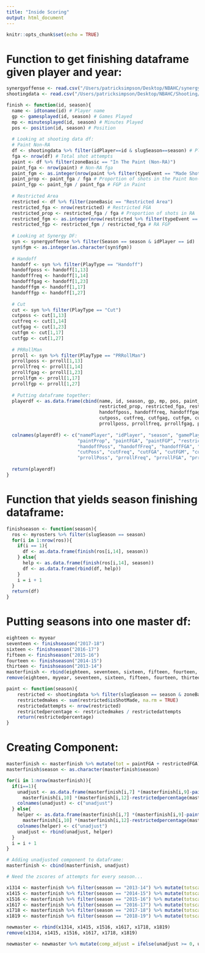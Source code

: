 ```yaml
---
title: "Inside Scoring"
output: html_document
---
```


```r
knitr::opts_chunk$set(echo = TRUE)
```

# Function to get finishing dataframe given player and year:
```r
synergyoffense <- read.csv("/Users/patricksimpson/Desktop/NBAHC/synergyoffense.csv")
shootingdata <- read.csv("/Users/patricksimpson/Desktop/NBAHC/Shooting/.shootingdata.csv.icloud")

finish <- function(id, season){
  name <- idtoname(id) # Player name
  gp <- gamesplayed(id, season) # Games Played
  mp <- minutesplayed(id, season) # Minutes Played
  pos <- position(id, season) # Position
  
  # Looking at shooting data df:
  # Paint Non-RA
  df <- shootingdata %>% filter(idPlayer==id & slugSeason==season) # Player df for season
  fga <- nrow(df) # Total shot attempts
  paint <- df %>% filter(zoneBasic == "In The Paint (Non-RA)")
  paint_fga <- nrow(paint) # Non-RA fga
  paint_fgm <- as.integer(nrow(paint %>% filter(typeEvent == "Made Shot"))) # Non-RA fgm
  paint_prop <- paint_fga / fga # Proportion of shots in the Paint Non-RA
  paint_fgp <- paint_fgm / paint_fga # FGP in Paint
  
  # Restricted Area
  restricted <- df %>% filter(zoneBasic == "Restricted Area")
  restricted_fga <- nrow(restricted) # Restricted FGA
  restricted_prop <- restricted_fga / fga # Proportion of shots in RA
  restricted_fgm <- as.integer(nrow(restricted %>% filter(typeEvent == "Made Shot"))) # RA FGM
  restricted_fgp <- restricted_fgm / restricted_fga # RA FGP
  
  # Looking at Synergy DF:
  syn <- synergyoffense %>% filter(Season == season & idPlayer == id)
  syn$fgm <- as.integer(as.character(syn$fgm))
  
  # Handoff
  handoff <- syn %>% filter(PlayType == "Handoff")
  handoffposs <- handoff[1,13]
  handofffreq <- handoff[1,14]
  handofffgag <- handoff[1,23]
  handofffgm <- handoff[1,17]
  handofffgp <- handoff[1,27]
  
  # Cut
  cut <- syn %>% filter(PlayType == "Cut")
  cutposs <- cut[1,13]
  cutfreq <- cut[1,14]
  cutfgag <- cut[1,23]
  cutfgm <- cut[1,17]
  cutfgp <- cut[1,27]
  
  # PRRollMan
  prroll <- syn %>% filter(PlayType == "PRRollMan")
  prrollposs <- prroll[1,13]
  prrollfreq <- prroll[1,14]
  prrollfgag <- prroll[1,23]
  prrollfgm <- prroll[1,17]
  prrollfgp <- prroll[1,27]
  
  # Putting dataframe together:
  playerdf <- as.data.frame(cbind(name, id, season, gp, mp, pos, paint_prop, paint_fga, paint_fgp,
                                  restricted_prop, restricted_fga, restricted_fgp,
                                  handoffposs, handofffreq, handofffgag, handofffgm, handofffgp,
                                  cutposs, cutfreq, cutfgag, cutfgm, cutfgp,
                                  prrollposs, prrollfreq, prrollfgag, prrollfgm, prrollfgp))
  
  colnames(playerdf) <- c("namePlayer", "idPlayer", "season", "gamePlayed", "minutesPlayed", "position",
                          "paintProp", "paintFGA", "paintFGP", "restrictedProp", "restrictedFGA", "restrictedFGP",
                          "handoffPoss", "handoffFreq", "handoffFGA", "handoffFGM", "handoffFGP",
                          "cutPoss", "cutFreq", "cutFGA", "cutFGM", "cutFGP",
                          "prrollPoss", "prrollFreq", "prrollFGA", "prrollFGM", "prrollFGP")
  
  return(playerdf)
}

```



# Function that yields season finishing dataframe:
```r
finishseason <- function(season){
  ros <- myrosters %>% filter(slugSeason == season)
  for(i in 1:nrow(ros)){
    if(i == 1){
      df <- as.data.frame(finish(ros[i,14], season))
    } else{
      help <- as.data.frame(finish(ros[i,14], season))
      df <- as.data.frame(rbind(df, help))
    }
    i = i + 1
  }
  return(df)
}

```

# Putting seasons into one master df:
```r
eighteen <- myyear
seventeen <- finishseason("2017-18")
sixteen <- finishseason("2016-17")
fifteen <- finishseason("2015-16")
fourteen <- finishseason("2014-15")
thirteen <- finishseason("2013-14")
masterfinish <- rbind(eighteen, seventeen, sixteen, fifteen, fourteen, thirteen)
remove(eighteen, myyear, seventeen, sixteen, fifteen, fourteen, thirteen)

```

```r
paint <- function(season){
    restricted <- shootingdata %>% filter(slugSeason == season & zoneBasic == "In The Paint (Non-RA)") %>% group_by(typeEvent)
    restrictedmakes <- sum(restricted$isShotMade, na.rm = TRUE)
    restrictedattempts <- nrow(restricted)
    restrictedpercentage <- restrictedmakes / restrictedattempts
    return(restrictedpercentage)
}
```


# Creating Component:
```r
masterfinish <- masterfinish %>% mutate(tot = paintFGA + restrictedFGA)
masterfinish$season <- as.character(masterfinish$season)

for(i in 1:nrow(masterfinish)){
  if(i==1){
    unadjust <- as.data.frame(masterfinish[i,7] *(masterfinish[i,9]-paint(masterfinish[i,3])) + 
      masterfinish[i,10] *(masterfinish[i,12]-restrictedpercentage(masterfinish[i,3])))
    colnames(unadjust) <- c("unadjust")
  } else{
    helper <- as.data.frame(masterfinish[i,7] *(masterfinish[i,9]-paint(masterfinish[i,3])) + 
      masterfinish[i,10] *(masterfinish[i,12]-restrictedpercentage(masterfinish[i,3])))
    colnames(helper) <- c("unadjust")
    unadjust <- rbind(unadjust, helper)
  }
  i = i + 1
}

# Adding unadjusted component to dataframe:
masterfinish <- cbind(masterfinish, unadjust)

# Need the zscores of attempts for every season...

x1314 <- masterfinish %>% filter(season == "2013-14") %>% mutate(totscale = scale(tot))
x1415 <- masterfinish %>% filter(season == "2014-15") %>% mutate(totscale = scale(tot))
x1516 <- masterfinish %>% filter(season == "2015-16") %>% mutate(totscale = scale(tot))
x1617 <- masterfinish %>% filter(season == "2016-17") %>% mutate(totscale = scale(tot))
x1718 <- masterfinish %>% filter(season == "2017-18") %>% mutate(totscale = scale(tot))
x1819 <- masterfinish %>% filter(season == "2018-19") %>% mutate(totscale = scale(tot))

newmaster <- rbind(x1314, x1415, x1516, x1617, x1718, x1819)
remove(x1314, x1415, x1516, x1617, x1718, x1819)

newmaster <- newmaster %>% mutate(comp_adjust = ifelse(unadjust >= 0, unadjust * (exp(totscale) / (1+exp(totscale))), unadjust + abs(unadjust * (exp(totscale) / (1+exp(totscale))))))


```

